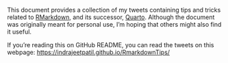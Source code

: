 This document provides a collection of my tweets containing tips and tricks
related to [RMarkdown](https://rmarkdown.rstudio.com/), and its successor,
[Quarto](https://quarto.org/). Although the document was originally meant for 
personal use, I'm hoping that others might also find it useful.

If you're reading this on GitHub README, you can read the tweets on this webpage: 
<https://indrajeetpatil.github.io/RmarkdownTips/>
